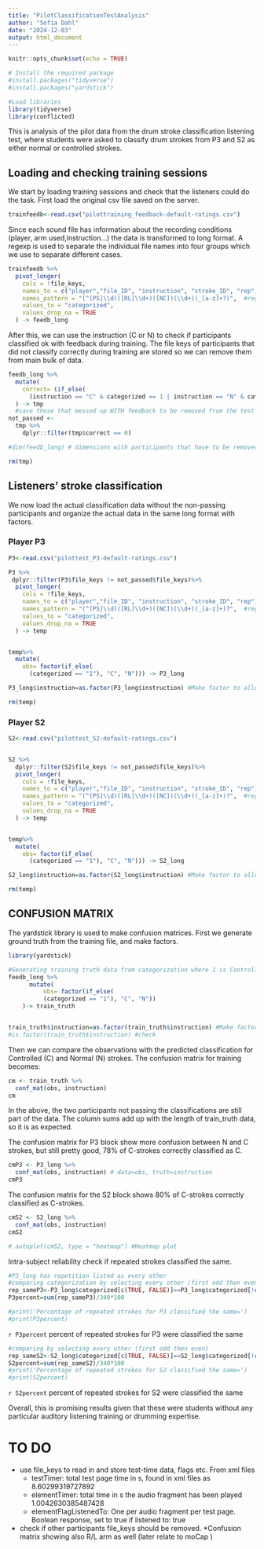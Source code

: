 ```yaml
---
title: "PilotClassificationTestAnalysis"
author: "Sofia Dahl"
date: "2024-12-03"
output: html_document
---
```


```r
knitr::opts_chunk$set(echo = TRUE)
```



```r
# Install the required package
#install.packages("tidyverse")
#install.packages("yardstick")

#Load libraries
library(tidyverse)
library(conflicted) 
```

This is analysis of the pilot data from the drum stroke classification listening test, where students were asked to classify drum strokes from P3 and S2 as either normal or controlled strokes. 

## Loading and checking training sessions
We start by loading training sessions and check that the listeners could do the task. 
First load the original csv file saved on the server. 
```r
trainfeedb<-read.csv("pilottraining_feedback-default-ratings.csv")
```

Since each sound file has information about the recording conditions (player, arm used,instruction...) the data is transformed to long format. A regexp is used to separate the individual file names into four groups which we use to separate different cases.

```r
trainfeedb %>%
  pivot_longer(
    cols = !file_keys,
    names_to = c("player","file_ID", "instruction", "stroke_ID", "rep"),
    names_pattern = "(^[PS]\\d)([RL]\\d+)([NC])(\\d+)(_[a-z]+?)",  #regexp to separate four groups
    values_to = "categorized",
    values_drop_na = TRUE
  ) -> feedb_long
```
After this, we can use the instruction (C or N) to check if participants classified ok with feedback during training. The file keys of participants that did not classify correctly during training are stored so we can remove them from main bulk of data.

```r
feedb_long %>%
  mutate(
    correct= (if_else(
      (instruction == "C" & categorized == 1 | instruction == "N" & categorized ==0), 1, 0))
  ) -> tmp
  #save those that messed up WITH feedback to be removed from the test
not_passed <-
  tmp %>% 
    dplyr::filter(tmp$correct == 0)

#dim(feedb_long) # dimensions with participants that have to be removed from real test

rm(tmp)
```

## Listeners' stroke classification

We now load the actual classification data without the non-passing participants and organize the actual data in the same long format with factors.

### Player P3

```r
P3<-read.csv("pilottest_P3-default-ratings.csv")

P3 %>%
 dplyr::filter(P3$file_keys != not_passed$file_keys)%>%
  pivot_longer(
    cols = !file_keys,
    names_to = c("player","file_ID", "instruction", "stroke_ID", "rep"),
    names_pattern = "(^[PS]\\d)([RL]\\d+)([NC])(\\d+)(_[a-z]+)?",  #regexp to separate four groups
    values_to = "categorized",
    values_drop_na = TRUE
  ) -> temp


temp%>%
  mutate(
    obs= factor(if_else(
      (categorized == "1"), "C", "N"))) -> P3_long

P3_long$instruction=as.factor(P3_long$instruction) #Make factor to allow confusion matrix

rm(temp)

```

### Player S2

```r
S2<-read.csv("pilottest_S2-default-ratings.csv")


S2 %>%
  dplyr::filter(S2$file_keys != not_passed$file_keys)%>%
  pivot_longer(
    cols = !file_keys,
    names_to = c("player","file_ID", "instruction", "stroke_ID", "rep"),
    names_pattern = "(^[PS]\\d)([RL]\\d+)([NC])(\\d+)(_[a-z]+)?",  #regexp to separate four groups
    values_to = "categorized",
    values_drop_na = TRUE
  ) -> temp


temp%>%
  mutate(
    obs= factor(if_else(
      (categorized == "1"), "C", "N"))) -> S2_long

S2_long$instruction=as.factor(S2_long$instruction) #Make factor to allow confusion matrix

rm(temp)

```

## CONFUSION MATRIX

The yardstick library is used to make confusion matrices. First we generate ground truth from the training file, and make factors. 

```r
library(yardstick)

#Generating training truth data from categorization where 1 is Controlled, else Normal
feedb_long %>%
      mutate(
          obs= factor(if_else(
          (categorized == "1"), "C", "N"))
    )-> train_truth


train_truth$instruction=as.factor(train_truth$instruction) #Make factor to allow confusion matrix
#is.factor(train_truth$instruction) #check
```

Then we can compare the observations with the predicted classification for Controlled (C) and Normal (N) strokes. The confusion matrix for training becomes:

```r
cm <- train_truth %>%
  conf_mat(obs, instruction)
cm
```
In the above, the two participants not passing the classifications are still part of the data. The column sums add up with the length of train_truth data, so it is as expected.

The confusion matrix for P3 block show more confusion between N and C strokes, but still pretty good, 78% of C-strokes correctly classified as C.

```r
cmP3 <- P3_long %>%
  conf_mat(obs, instruction) # data=obs, truth=instruction
cmP3
```

The confusion matrix for the S2 block shows 80% of C-strokes correctly classified as C-strokes.

```r
cmS2 <- S2_long %>%
  conf_mat(obs, instruction)
cmS2

# autoplot(cmS2, type = "heatmap") #Heatmap plot
```


Intra-subject reliability check if repeated strokes classified the same. 
```r
#P3_long has repetition listed as every other
#comparing categorization by selecting every other (first odd then even) 
rep_sameP3<-P3_long$categorized[c(TRUE, FALSE)]==P3_long$categorized[!c(TRUE, FALSE)]
P3percent=sum(rep_sameP3)/340*100

#print('Percentage of repeated strokes for P3 classified the same=')
#print(P3percent)
```

`r P3percent` percent of repeated strokes for P3 were classified the same 

```r
#comparing by selecting every other (first odd then even) 
rep_sameS2<-S2_long$categorized[c(TRUE, FALSE)]==S2_long$categorized[!c(TRUE, FALSE)]
S2percent=sum(rep_sameS2)/340*100
#print('Percentage of repeated strokes for S2 classified the same=')
#print(S2percent)
```

`r S2percent` percent of repeated strokes for S2 were classified the same


Overall, this is promising results given that these were students without any particular auditory listening training or drumming expertise.



# TO DO

* use file_keys to read in and store test-time data, flags etc. From xml files
  + testTimer: total test page time in s,  found in xml files as <metricresult id="testTime"> 8.60299319727892 </metricresult>
  + elementTimer: total time in s the audio fragment has been played  <metricresult name="enableElementTimer"> 1.0042630385487428 </metricresult>
  + elementFlagListenedTo: One per audio fragment per test page. Boolean response, set to true if listened to: <metricresult name="elementFlagListenedTo">true</metricresult>
* check if other participants file_keys should be removed.
*Confusion matrix showing also  R/L arm as well (later relate to moCap )